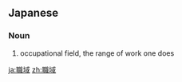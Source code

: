 ==Japanese==
{{ja-kanjitab|しょく|いき|yomi=o}}

===Noun===
{{ja-noun|しょくいき|hhira=}}

# occupational field, the range of work one does

[[ja:職域]]
[[zh:職域]]